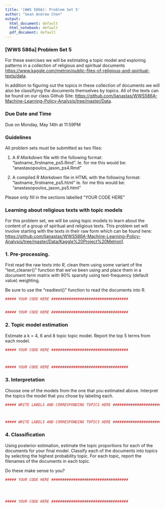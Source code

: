 ```yaml
---
title: '[WWS 586A]: Problem Set 5'
author: "Sean Andrew Chen"
output:
  html_document: default
  html_notebook: default
  pdf_document: default
---
```


### [WWS 586a] Problem Set 5

For these exercises we will be estimating a topic model and exploring patterns in a collection of religious and spiritual documents [https://www.kaggle.com/metron/public-files-of-religious-and-spiritual-texts/data](https://www.kaggle.com/metron/public-files-of-religious-and-spiritual-texts/data). 

In addition to figuring out the topics in these collection of documents we will also be classifying the documents themselves by topics. All of the texts can be found on our class Github Site: [https://github.com/ljanastas/WWS586A-Machine-Learning-Policy-Analysis/tree/master/Data](https://github.com/ljanastas/WWS586A-Machine-Learning-Policy-Analysis/tree/master/Data).

### Due Date and Time

Due on Monday, May 14th at 11:59PM

### Guidelines

All problem sets must be submitted as two files:

1. A *R Markdown* file with the following format: "lastname_firstname_ps5.Rmd". Ie. for me this would be: "anastasopoulos_jason_ps4.Rmd"

2. A compiled *R Markdown* file in HTML with the following format: "lastname_firstname_ps5.html" Ie. for me this would be: "anastasopoulos_jason_ps5.html"

Please only fill in the sections labelled "YOUR CODE HERE"
  
### Learning about religious texts with topic models

For this problem set, we will be using topic models to learn about the content of a group of spiritual and religious texts. This problem set will involve starting with the texts in their raw form which can be found here: [https://github.com/ljanastas/WWS586A-Machine-Learning-Policy-Analysis/tree/master/Data/Kaggle%20Project%20Metron1](https://github.com/ljanastas/WWS586A-Machine-Learning-Policy-Analysis/tree/master/Data/Kaggle%20Project%20Metron1).

### 1. Pre-processing. 

First read the raw texts into *R*, clean them using some variant of the "text_cleaner()" function that we've been using and place them in a document term matrix with 90% sparsity using text-frequency (default value) weighting. 

Be sure to use the "readtext()" function to read the documents into R. 

```r
##### YOUR CODE HERE ###################################


##### YOUR CODE HERE ###################################
```


### 2. Topic model estimation

Estimate a k = 4, 6 and 8 topic topic model. Report the top 5 terms from each model. 


```r
##### YOUR CODE HERE ###################################



##### YOUR CODE HERE ###################################
```

### 3. Interpretation

Choose one of the models from the one that you estimated above. Interpret the topics the model that you chose by labeling each. 


```r
##### WRITE LABELS AND CORRESPONDING TOPICS HERE ###################################



##### WRITE LABELS AND CORRESPONDING TOPICS HERE ###################################
```

### 4. Classification

Using posterior estimation, estimate the topic proportions for each of the documents for your final model. Classify each of the documents into topics by selecting the highest probability topic. For each topic, report the filenames of the documents in each topic.

Do these make sense to you?

```r
##### YOUR CODE HERE ###################################




##### YOUR CODE HERE ###################################
```
